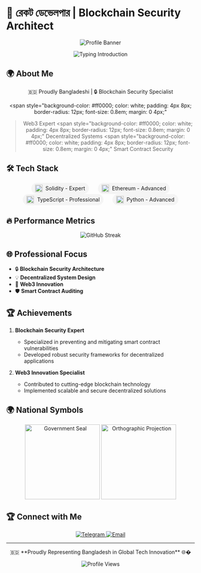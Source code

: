 # 🚀 রেকট ডেভেলপার | Blockchain Security Architect

<div align="center">
  <img 
    src="https://capsule-render.vercel.app/api?type=waving&color=ff0000&height=200&section=header&text=রেকট%20ডেভেলপার&fontSize=60&animation=fadeIn&fontColor=ffffff" 
    alt="Profile Banner" 
  />

  <img 
    src="https://readme-typing-svg.herokuapp.com?font=IBM+Plex+Mono&weight=700&size=24&duration=2000&pause=1000&color=FF0000&center=true&vCenter=true&random=false&width=600&height=60&lines=ব্লকচেইন+ডেভেলপার+%7C+Bangladesh;সিকিউরিটি+আর্কিটেক্ট+%7C+Web3+Specialist" 
    alt="Typing Introduction" 
  />
</div>

## 🌍 About Me

<div align="center">
  🇧🇩 Proudly Bangladeshi | 🔒 Blockchain Security Specialist

  <span 
    style="background-color: #ff0000; color: white; padding: 4px 8px; border-radius: 12px; font-size: 0.8em; margin: 0 4px;"
  >Web3 Expert</span>
  <span 
    style="background-color: #ff0000; color: white; padding: 4px 8px; border-radius: 12px; font-size: 0.8em; margin: 0 4px;"
  >Decentralized Systems</span>
  <span 
    style="background-color: #ff0000; color: white; padding: 4px 8px; border-radius: 12px; font-size: 0.8em; margin: 0 4px;"
  >Smart Contract Security</span>
</div>

## 🛠 Tech Stack

<div align="center">
  <div 
    style="display: inline-flex; align-items: center; margin: 0 10px; padding: 5px 10px; border-radius: 20px; background-color: #f4f4f4;"
  >
    <img 
      src="https://cdn.simpleicons.org/solidity" 
      alt="Solidity" 
      width="20" 
      height="20" 
      style="margin-right: 8px;" 
    />
    Solidity - Expert
  </div>
  <div 
    style="display: inline-flex; align-items: center; margin: 0 10px; padding: 5px 10px; border-radius: 20px; background-color: #f4f4f4;"
  >
    <img 
      src="https://cdn.simpleicons.org/ethereum" 
      alt="Ethereum" 
      width="20" 
      height="20" 
      style="margin-right: 8px;" 
    />
    Ethereum - Advanced
  </div>
  <div 
    style="display: inline-flex; align-items: center; margin: 0 10px; padding: 5px 10px; border-radius: 20px; background-color: #f4f4f4;"
  >
    <img 
      src="https://cdn.simpleicons.org/typescript" 
      alt="TypeScript" 
      width="20" 
      height="20" 
      style="margin-right: 8px;" 
    />
    TypeScript - Professional
  </div>
  <div 
    style="display: inline-flex; align-items: center; margin: 0 10px; padding: 5px 10px; border-radius: 20px; background-color: #f4f4f4;"
  >
    <img 
      src="https://cdn.simpleicons.org/python" 
      alt="Python" 
      width="20" 
      height="20" 
      style="margin-right: 8px;" 
    />
    Python - Advanced
  </div>
</div>

## 🔥 Performance Metrics

<div align="center">
  <img 
    src="https://streak-stats.demolab.com?user=Rekt-Developer&theme=radical&date_format=M%20j%5B%2C%20Y%5D&card_width=800&background=000000&ring=FF0000&fire=FF0000&currStreak=FF0000&currStreakNum=FFFFFF" 
    alt="GitHub Streak" 
  />
</div>

## 🌐 Professional Focus

- 🔒 **Blockchain Security Architecture**
- 💡 **Decentralized System Design**
- 🚀 **Web3 Innovation**
- 🛡️ **Smart Contract Auditing**

## 🏆 Achievements

1. **Blockchain Security Expert**
   - Specialized in preventing and mitigating smart contract vulnerabilities
   - Developed robust security frameworks for decentralized applications

2. **Web3 Innovation Specialist**
   - Contributed to cutting-edge blockchain technology
   - Implemented scalable and secure decentralized solutions

## 🌍 National Symbols

<div align="center">
  <img 
    src="https://upload.wikimedia.org/wikipedia/commons/e/e7/Government_Seal_of_Bangladesh.svg" 
    alt="Government Seal" 
    width="200" 
  />
  <img 
    src="https://upload.wikimedia.org/wikipedia/commons/thumb/e/e9/Bangladesh_%28orthographic_projection%29.svg/640px-Bangladesh_%28orthographic_projection%29.svg.png" 
    alt="Orthographic Projection" 
    width="200" 
  />
</div>

## 🏆 Connect with Me

<div align="center">
  <a href="https://t.me/RektDevelopers">
    <img 
      src="https://img.shields.io/badge/Telegram-2CA5E0?style=for-the-badge&logo=telegram&logoColor=white" 
      alt="Telegram" 
    />
  </a>
  <a href="mailto:your-email@example.com">
    <img 
      src="https://img.shields.io/badge/Email-D14836?style=for-the-badge&logo=gmail&logoColor=white" 
      alt="Email" 
    />
  </a>
</div>

---

<div align="center">
  🇧🇩 **Proudly Representing Bangladesh in Global Tech Innovation** 🌐�

  ![Profile Views](https://komarev.com/ghpvc/?username=Rekt-Developer&color=red)
</div>
